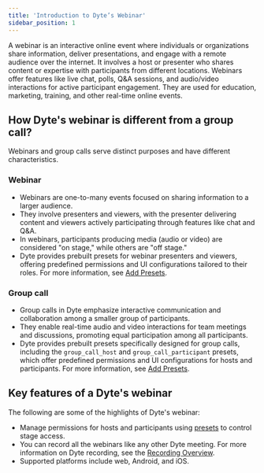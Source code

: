 ```yaml
---
title: 'Introduction to Dyte’s Webinar'
sidebar_position: 1
---
```


A webinar is an interactive online event where individuals or organizations share information, deliver presentations, and engage with a remote audience over the internet. It involves a host or presenter who shares content or expertise with participants from different locations. Webinars offer features like live chat, polls, Q&A sessions, and audio/video interactions for active participant engagement. They are used for education, marketing, training, and other real-time online events.

## How Dyte's webinar is different from a group call?

Webinars and group calls serve distinct purposes and have different characteristics.

### Webinar

- Webinars are one-to-many events focused on sharing information to a larger audience.
- They involve presenters and viewers, with the presenter delivering content and viewers actively participating through features like chat and Q&A.
- In webinars, participants producing media (audio or video) are considered "on stage," while others are "off stage."
- Dyte provides prebuilt presets for webinar presenters and viewers, offering predefined permissions and UI configurations tailored to their roles. For more information, see [Add Presets](/guides/integrate-core-features/add-presets).

### Group call

- Group calls in Dyte emphasize interactive communication and collaboration among a smaller group of participants.
- They enable real-time audio and video interactions for team meetings and discussions, promoting equal participation among all participants.
- Dyte provides prebuilt presets specifically designed for group calls, including the `group_call_host` and `group_call_participant` presets, which offer predefined permissions and UI configurations for hosts and participants. For more information, see [Add Presets](/guides/integrate-core-features/add-presets).

## Key features of a Dyte's webinar

The following are some of the highlights of Dyte's webinar:

- Manage permissions for hosts and participants using [presets](/guides/integrate-core-features/add-presets) to control stage access.
- You can record all the webinars like any other Dyte meeting. For more information on Dyte recording, see the [Recording Overview](/guides/integrate-core-features/recording/recording-overview).
- Supported platforms include web, Android, and iOS.
